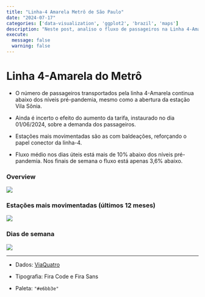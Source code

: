 ```yaml
---
title: "Linha-4 Amarela Metrô de São Paulo"
date: "2024-07-17"
categories: ['data-visualization', 'ggplot2', 'brazil', 'maps']
description: "Neste post, analiso o fluxo de passageiros na Linha 4-Amarela do metrô de São Paulo. A demanda permanece abaixo dos níveis pré-pandemia, mesmo após a abertura da estação Vila Sônia. O fluxo nos dias úteis está 10% abaixo dos níveis pré-pandêmicos, enquanto nos finais de semana a queda é de 3,6%. O impacto do aumento da tarifa em junho-24 é incerto. Estações com baldeações seguem sendo as mais movimentadas."
execute: 
  message: false
  warning: false
---
```


# Linha 4-Amarela do Metrô

-   O número de passageiros transportados pela linha 4-Amarela continua abaixo dos níveis pré-pandemia, mesmo como a abertura da estação Vila Sônia.

-   Ainda é incerto o efeito do aumento da tarifa, instaurado no dia 01/06/2024, sobre a demanda dos passageiros.

-   Estações mais movimentadas são as com baldeações, reforçando o papel conector da linha-4.

-   Fluxo médio nos dias úteis está mais de 10% abaixo dos níveis pré-pandemia. Nos finais de semana o fluxo está apenas 3,6% abaixo.

### Overview

![](/static/images/spo_metro/line_4_overview.png){fig-align="center"}

### Estações mais movimentadas (últimos 12 meses)

![](/static/images/spo_metro/line_4_station_ranking.png){fig-align="center"}

### Dias de semana

![](/static/images/spo_metro/line_4_pandemic.png){fig-align="center"}

------------------------------------------------------------------------

-   Dados: [ViaQuatro](https://www.viaquatro.com.br/linha-4-amarela/passageiros-transportados)

-   Tipografia: Fira Code e Fira Sans

-   Paleta: `"#e6bb3e"`
